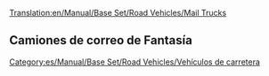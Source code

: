 [[Translation:en/Manual/Base Set/Road Vehicles/Mail Trucks]]

{{es/Manual/Base Set/Road Vehicles/Vehículo de carretera|nombre    = Camión de correo MPS
  |imagen    = en/Archive/Old 32bpp/MPS Mail Truck.png
  |precio    = 9.430 € (4.715 £)
  |velocidad = 48 km/h (30 mph)
  |coste     = 842 € (421 £)
  |diseño    = 1935
  |duración  = 15
  |capacidad = 22 sacos de correo
}}
{{es/Manual/Base Set/Road Vehicles/Vehículo de carretera|nombre    = Camión de correo Reynard
  |imagen    = en/Archive/Old 32bpp/Reynard Mail Truck.png
  |precio    = 11.070 € (5.535 £)
  |velocidad = 88 km/h (55 mph)
  |coste     = 1.574€ (787 £)
  |diseño    = 1980
  |duración  = 15
  |capacidad = 28 sacos de correo
}}
{{es/Manual/Base Set/Road Vehicles/Vehículo de carretera|nombre    = Camión de correo Perry
  |imagen    = en/Archive/Old 32bpp/Perry Mail Truck.png
  |precio    = 11.890 € (5.945 £)
  |velocidad = 112 km/h (70 mph)
  |coste     = 2.250 € (1.125 £)
  |diseño    = 2018
  |duración  = 15
  |capacidad = 30 sacos de correo
}}

==Camiones de correo de Fantasía==
{{es/Manual/Base Set/Road Vehicles/Vehículo de carretera|nombre    = Camión de correo MightyMover
  |imagen    = en/Archive/Old 32bpp/MightyMover Mail Truck.png
  |precio    = 9.430 € (4.715 £)
  |velocidad = 48 km/h ()
  |coste     = 842 € (421 £)
  |diseño    = 1935
  |duración  = 15
  |capacidad = 22 sacos de correo
}}
{{es/Manual/Base Set/Road Vehicles/Vehículo de carretera|nombre    = Camión de correo Powernaught
  |imagen    = en/Archive/Old 32bpp/Powernaught Mail Truck.png
  |precio    = 11.070 € (6.535 £)
  |velocidad = 88 km/h ()
  |coste     = 1.574 € (787 £)
  |diseño    = 1979
  |duración  = 15
  |capacidad = 28 sacos de correo
}}
{{es/Manual/Base Set/Road Vehicles/Vehículo de carretera|nombre    = Camión de correo Wizzowow
  |imagen    = en/Archive/Old 32bpp/Wizzowow Mail Truck.png
  |precio    = 11.890 € (6.945 £)
  |velocidad = 112 km/h
  |coste     = 2.250 € (1.125 £)
  |diseño    = 2018
  |duración  = 15
  |capacidad = 30 sacos de correo
}}

[[Category:es/Manual/Base Set/Road Vehicles/Vehículos de carretera]]